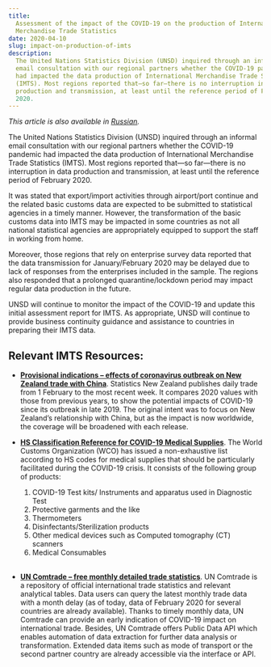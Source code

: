 ```yaml
---
title:
  Assessment of the impact of the COVID-19 on the production of International
  Merchandise Trade Statistics
date: 2020-04-10
slug: impact-on-production-of-imts
description:
  The United Nations Statistics Division (UNSD) inquired through an informal
  email consultation with our regional partners whether the COVID-19 pandemic
  had impacted the data production of International Merchandise Trade Statistics
  (IMTS). Most regions reported that—so far—there is no interruption in data
  production and transmission, at least until the reference period of February
  2020.
---
```


_This article is also available in
[Russian](/impact-on-production-of-imts-RU.pdf)._

The United Nations Statistics Division (UNSD) inquired through an informal email
consultation with our regional partners whether the COVID-19 pandemic had
impacted the data production of International Merchandise Trade Statistics
(IMTS). Most regions reported that—so far—there is no interruption in data
production and transmission, at least until the reference period of
February 2020.

It was stated that export/import activities through airport/port continue and
the related basic customs data are expected to be submitted to statistical
agencies in a timely manner. However, the transformation of the basic customs
data into IMTS may be impacted in some countries as not all national statistical
agencies are appropriately equipped to support the staff in working from home.

Moreover, those regions that rely on enterprise survey data reported that the
data transmission for January/February 2020 may be delayed due to lack of
responses from the enterprises included in the sample. The regions also
responded that a prolonged quarantine/lockdown period may impact regular data
production in the future.

UNSD will continue to monitor the impact of the COVID-19 and update this initial
assessment report for IMTS. As appropriate, UNSD will continue to provide
business continuity guidance and assistance to countries in preparing their IMTS
data.

## Relevant IMTS Resources:

- **[Provisional indications – effects of coronavirus outbreak on New Zealand trade with China](https://www.stats.govt.nz/reports/provisional-indications-effects-of-coronavirus-outbreak-on-new-zealand-trade-with-china)**.
  Statistics New Zealand publishes daily trade from 1 February to the most
  recent week. It compares 2020 values with those from previous years, to show
  the potential impacts of COVID-19 since its outbreak in late 2019. The
  original intent was to focus on New Zealand’s relationship with China, but as
  the impact is now worldwide, the coverage will be broadened with each release.

- **[HS Classification Reference for COVID-19 Medical Supplies](http://www.wcoomd.org/-/media/wco/public/global/pdf/topics/nomenclature/covid_19/hs-classification-reference_en.pdf?la=en)**.
  The World Customs Organization (WCO) has issued a non-exhaustive list
  according to HS codes for medical supplies that should be particularly
  facilitated during the COVID-19 crisis. It consists of the following group of
  products:

  1. COVID-19 Test kits/ Instruments and apparatus used in Diagnostic Test
  2. Protective garments and the like
  3. Thermometers
  4. Disinfectants/Sterilization products
  5. Other medical devices such as Computed tomography (CT) scanners
  6. Medical Consumables

  <br />

- **[UN Comtrade – free monthly detailed trade statistics](https://comtrade.un.org/)**.
  UN Comtrade is a repository of official international trade statistics and
  relevant analytical tables. Data users can query the latest monthly trade data
  with a month delay (as of today, data of February 2020 for several countries
  are already available). Thanks to timely monthly data, UN Comtrade can provide
  an early indication of COVID-19 impact on international trade. Besides, UN
  Comtrade offers Public Data API which enables automation of data extraction
  for further data analysis or transformation. Extended data items such as mode
  of transport or the second partner country are already accessible via the
  interface or API.
